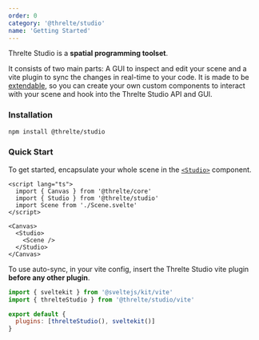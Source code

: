 ```yaml
---
order: 0
category: '@threlte/studio'
name: 'Getting Started'
---
```


Threlte Studio is a **spatial programming toolset**.

It consists of two main parts: A GUI to inspect and edit your scene and a
vite plugin to sync the changes in real-time to your code. It is made to be
[extendable](./authoring-extensions), so you can create your own custom
components to interact with your scene and hook into the Threlte Studio API and
GUI.

<Example
  path="studio/getting-started"
  hideStackblitz
  hideCode
  previewClass="!aspect-[4/3.2] !h-auto"
/>

### Installation

```bash copy
npm install @threlte/studio
```

### Quick Start

To get started, encapsulate your whole scene in the [`<Studio>`](./studio) component.

```svelte title=App.svelte {3,8,10}+
<script lang="ts">
  import { Canvas } from '@threlte/core'
  import { Studio } from '@threlte/studio'
  import Scene from './Scene.svelte'
</script>

<Canvas>
  <Studio>
    <Scene />
  </Studio>
</Canvas>
```

To use auto-sync, in your vite config, insert the Threlte Studio vite plugin
**before any other plugin**.

```js title=vite.config.js {2}+ {5}m
import { sveltekit } from '@sveltejs/kit/vite'
import { threlteStudio } from '@threlte/studio/vite'

export default {
  plugins: [threlteStudio(), sveltekit()]
}
```
